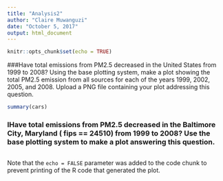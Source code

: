 ---
title: "Analysis2"
author: "Claire Muwanguzi"
date: "October 5, 2017"
output: html_document
---

```{r setup, include=FALSE}
knitr::opts_chunk$set(echo = TRUE)
```


###Have total emissions from PM2.5 decreased in the United States from 1999 to 2008? Using the base plotting system, make a plot showing the total PM2.5 emission from all sources for each of the years 1999, 2002, 2005, and 2008. Upload a PNG file containing your plot addressing this question.


```{r cars}
summary(cars)
```

### IHave total emissions from PM2.5 decreased in the  Baltimore City, Maryland ( fips == 24510) from 1999 to 2008? Use the base plotting system to make a plot answering this question.

```{r  }

```

Note that the `echo = FALSE` parameter was added to the code chunk to prevent printing of the R code that generated the plot.
